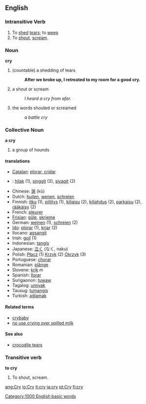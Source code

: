==English==

{{rank|individual|girls|wall|809|cry|step|turning|village}}

=== Intransitive Verb ===
{{en-infl-reg-consonant-y|cr|y|}}

# To [[shed]] [[tears]]; to [[weep]]
# To [[shout]], [[scream]].

===Noun===
'''cry'''
#(countable) a shedding of tears 
#:'''After we broke up, I retreated to my room for a good cry.'''
#a shout or scream
#:''I heard a cry from afar.''
#the words shouted or screamed
#:''a battle cry''

=== Collective Noun ===
'''a cry'''

# a group of hounds

==== translations ====
*[[Catalan]]: [[plorar, cridar]]
*{{ceb}}: [[hilak]] (1), [[singgit]] (2), [[siyagit]] (2)
*Chinese: [[哭]] (k&#363;)
*Dutch: [[huilen]], [[wenen]], [[schreien]]
*Finnish: [[itku]] (1), [[pillitys]] (1), [[kiljaisu]] (2), [[kiljahdus]] (2), [[parkaisu]] (2), [[rääkäisy]] (2)
*French: [[pleurer]]
*[[Frisian]]: [[gûle]], [[skrieme]]
*German: [[weinen]] (1), [[schreien]] (2)
*[[Ido]]: [[plorar]] (1), [[kriar]] (2)
*Ilocano: [[agsangit]]
*Irish: [[goil]] (1)
*Indonesian: [[tangis]]
*Japanese: [[泣く]] (なく, naku)
*Polish: [[Płacz]] (1) [[Krzyk]] (2) [[Okrzyk]] (3)
*Portuguese: [[chorar]]
*Romanian: [[plânge]]
*Slovene: [[krik]] ''m''
*Spanish: [[llorar]]
*Surigaonon: [[tuwaw]]
*Tagalog: [[umiyak]]
*Tausug: [[tumangis]]
*Turkish: [[ağlamak]]

==== Related terms ====
*[[crybaby]]
*[[no use crying over spilled milk]]

==== See also ====
*[[crocodile tears]]

=== Transitive verb ===
'''to cry'''

# To shout, scream.

[[Category:1000 English basic words]]

[[ang:Cry]]
[[io:Cry]]
[[it:cry]]
[[ja:cry]]
[[pt:Cry]]
[[fi:cry]]